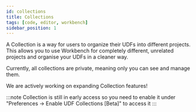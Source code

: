 ```yaml
---
id: collections
title: Collections
tags: [code, editor, workbench]
sidebar_position: 1
---
```


A Collection is a way for users to organize their UDFs into different projects. This allows you to use Workbench for completely different, unrelated projects and organise your UDFs in a cleaner way. 

Currently, all collections are private, meaning only you can see and manage them.

<ReactPlayer playsinline={true} className="video__player" playing={false} muted={true} controls height="100%" url="https://fused-magic.s3.us-west-2.amazonaws.com/workbench-walkthrough-videos/docs_rewrite/collections.mp4" width="100%" />

We are actively working on expanding Collection features!

:::note
Collection is still in early access so you need to enable it under "Preferences -> Enable UDF Collections [Beta]" to access it
:::